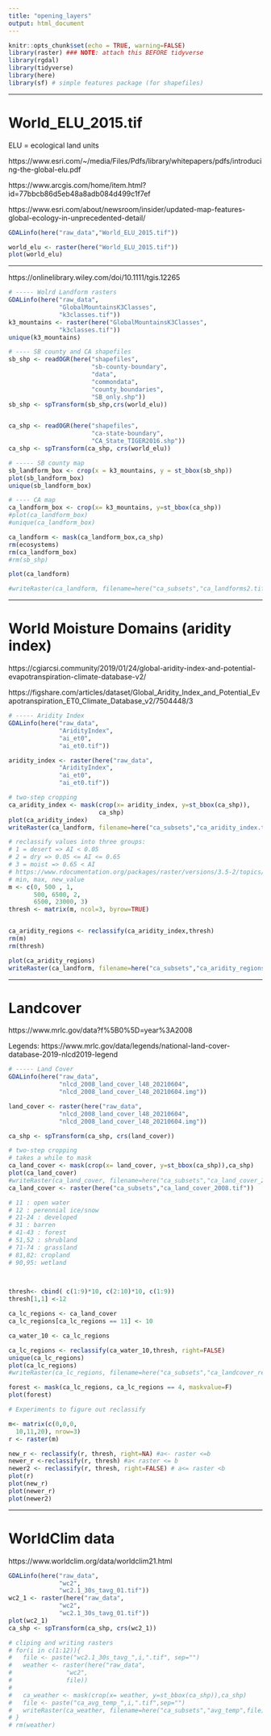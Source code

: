 ```yaml
---
title: "opening_layers"
output: html_document
---
```



```r
knitr::opts_chunk$set(echo = TRUE, warning=FALSE)
library(raster) ### NOTE: attach this BEFORE tidyverse
library(rgdal)
library(tidyverse)
library(here)
library(sf) # simple features package (for shapefiles)
```

---------------------------------------------------------------------------------------

# World_ELU_2015.tif

ELU = ecological land units

https://www.esri.com/~/media/Files/Pdfs/library/whitepapers/pdfs/introducing-the-global-elu.pdf

https://www.arcgis.com/home/item.html?id=77bbcb86d5eb48a8adb084d499c1f7ef

https://www.esri.com/about/newsroom/insider/updated-map-features-global-ecology-in-unprecedented-detail/

```r
GDALinfo(here("raw_data","World_ELU_2015.tif"))

world_elu <- raster(here("World_ELU_2015.tif"))
plot(world_elu)
```

---------------------------------------------------------------------------------------

https://onlinelibrary.wiley.com/doi/10.1111/tgis.12265

```r
# ----- Wolrd Landform rasters
GDALinfo(here("raw_data",
              "GlobalMountainsK3Classes",
              "k3classes.tif"))
k3_mountains <- raster(here("GlobalMountainsK3Classes",
              "k3classes.tif"))
unique(k3_mountains)
```


```r
# ---- SB county and CA shapefiles
sb_shp <- readOGR(here("shapefiles",
                       "sb-county-boundary",
                       "data",
                       "commondata",
                       "county_boundaries",
                       "SB_only.shp")) 
sb_shp <- spTransform(sb_shp,crs(world_elu))


ca_shp <- readOGR(here("shapefiles",
                       "ca-state-boundary",
                       "CA_State_TIGER2016.shp"))
ca_shp <- spTransform(ca_shp, crs(world_elu))
```


```r
# ----- SB county map
sb_landform_box <- crop(x = k3_mountains, y = st_bbox(sb_shp))
plot(sb_landform_box)
unique(sb_landform_box)
```


```r
# ---- CA map
ca_landform_box <- crop(x= k3_mountains, y=st_bbox(ca_shp))
#plot(ca_landform_box)
#unique(ca_landform_box)

ca_landform <- mask(ca_landform_box,ca_shp)
rm(ecosystems)
rm(ca_landform_box)
#rm(sb_shp)

plot(ca_landform)

#writeRaster(ca_landform, filename=here("ca_subsets","ca_landforms2.tif")  )
```

---------------------------------------------------------------------------------------


# World Moisture Domains (aridity index)

https://cgiarcsi.community/2019/01/24/global-aridity-index-and-potential-evapotranspiration-climate-database-v2/

https://figshare.com/articles/dataset/Global_Aridity_Index_and_Potential_Evapotranspiration_ET0_Climate_Database_v2/7504448/3


```r
# ----- Aridity Index
GDALinfo(here("raw_data",
              "AridityIndex",
              "ai_et0",
              "ai_et0.tif"))

aridity_index <- raster(here("raw_data",
              "AridityIndex",
              "ai_et0",
              "ai_et0.tif"))

# two-step cropping
ca_aridity_index <- mask(crop(x= aridity_index, y=st_bbox(ca_shp)),
                         ca_shp)
plot(ca_aridity_index)
writeRaster(ca_landform, filename=here("ca_subsets","ca_aridity_index.tif")  )
```


```r
# reclassify values into three groups: 
# 1 = desert => AI < 0.05
# 2 = dry => 0.05 <= AI <= 0.65
# 3 = moist => 0.65 < AI
# https://www.rdocumentation.org/packages/raster/versions/3.5-2/topics/reclassify
# min, max, new_value
m <- c(0, 500 , 1,  
       500, 6500, 2,  
       6500, 23000, 3)
thresh <- matrix(m, ncol=3, byrow=TRUE)


ca_aridity_regions <- reclassify(ca_aridity_index,thresh)
rm(m)
rm(thresh)

plot(ca_aridity_regions)
writeRaster(ca_landform, filename=here("ca_subsets","ca_aridity_regions.tif")  )
```

---------------------------------------------------------------------------------------

# Landcover

https://www.mrlc.gov/data?f%5B0%5D=year%3A2008

Legends:
https://www.mrlc.gov/data/legends/national-land-cover-database-2019-nlcd2019-legend


```r
# ----- Land Cover
GDALinfo(here("raw_data",
              "nlcd_2008_land_cover_l48_20210604",
              "nlcd_2008_land_cover_l48_20210604.img"))

land_cover <- raster(here("raw_data",
              "nlcd_2008_land_cover_l48_20210604",
              "nlcd_2008_land_cover_l48_20210604.img"))

ca_shp <- spTransform(ca_shp, crs(land_cover))

# two-step cropping
# takes a while to mask
ca_land_cover <- mask(crop(x= land_cover, y=st_bbox(ca_shp)),ca_shp)
plot(ca_land_cover)
#writeRaster(ca_land_cover, filename=here("ca_subsets","ca_land_cover_2008.tif")  )
ca_land_cover <- raster(here("ca_subsets","ca_land_cover_2008.tif"))
```


```r
# 11 : open water
# 12 : perennial ice/snow
# 21-24 : developed
# 31 : barren
# 41-43 : forest
# 51,52 : shrubland
# 71-74 : grassland
# 81,82: cropland
# 90,95: wetland
  


thresh<- cbind( c(1:9)*10, c(2:10)*10, c(1:9)) 
thresh[1,1] <-12

ca_lc_regions <- ca_land_cover
ca_lc_regions[ca_lc_regions == 11] <- 10

ca_water_10 <- ca_lc_regions

ca_lc_regions <- reclassify(ca_water_10,thresh, right=FALSE)
unique(ca_lc_regions)
plot(ca_lc_regions)
#writeRaster(ca_lc_regions, filename=here("ca_subsets","ca_landcover_regions.tif")  )
```

```r
forest <- mask(ca_lc_regions, ca_lc_regions == 4, maskvalue=F)
plot(forest)
```


```r
# Experiments to figure out reclassify

m<- matrix(c(0,0,0,
  10,11,20), nrow=3)
r <- raster(m)

new_r <- reclassify(r, thresh, right=NA) #a<- raster <=b
newer_r <-reclassify(r, thresh) #a< raster <= b
newer2 <- reclassify(r, thresh, right=FALSE) # a<= raster <b
plot(r)
plot(new_r)
plot(newer_r)
plot(newer2)
```
---------------------------------------------------------------------------------------

# WorldClim data

https://www.worldclim.org/data/worldclim21.html

```r

GDALinfo(here("raw_data",
              "wc2",
              "wc2.1_30s_tavg_01.tif"))
wc2_1 <- raster(here("raw_data",
              "wc2",
              "wc2.1_30s_tavg_01.tif"))
plot(wc2_1)
ca_shp <- spTransform(ca_shp, crs(wc2_1))
```


```r
# cliping and writing rasters
# for(i in c(1:12)){
#   file <- paste("wc2.1_30s_tavg_",i,".tif", sep="")
#   weather <- raster(here("raw_data",
#               "wc2",
#               file))
#   
#   ca_weather <- mask(crop(x= weather, y=st_bbox(ca_shp)),ca_shp)
#   file <- paste("ca_avg_temp_",i,".tif",sep="")
#   writeRaster(ca_weather, filename=here("ca_subsets","avg_temp",file)  )
# }
# rm(weather)

```

